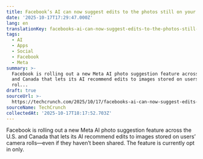 ```yaml
---
title: Facebook’s AI can now suggest edits to the photos still on your phone
date: '2025-10-17T17:29:47.000Z'
lang: en
translationKey: facebooks-ai-can-now-suggest-edits-to-the-photos-still-on-yo
tags:
  - AI
  - Apps
  - Social
  - Facebook
  - Meta
summary: >-
  Facebook is rolling out a new Meta AI photo suggestion feature across the U.S.
  and Canada that lets its AI recommend edits to images stored on users’ camera
  rol...
draft: true
sourceUrl: >-
  https://techcrunch.com/2025/10/17/facebooks-ai-can-now-suggest-edits-to-the-photos-still-on-your-phone/
sourceName: TechCrunch
collectedAt: '2025-10-17T18:17:52.703Z'
---
```

Facebook is rolling out a new Meta AI photo suggestion feature across the U.S. and Canada that lets its AI recommend edits to images stored on users’ camera rolls—even if they haven’t been shared. The feature is currently opt in only.
